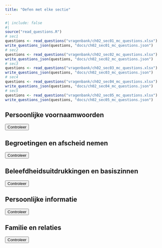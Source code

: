 ```yaml
---
title: "Oefen met elke sectie"
---
```



```r
#| include: false
#| 
source("read_questions.R")
# sec1
questions <- read_questions("vragenbank/ch02_sec01_mc_questions.xlsx")
write_questions_json(questions, "docs/ch02_sec01_mc_questions.json")
# sec2
questions <- read_questions("vragenbank/ch02_sec02_mc_questions.xlsx")
write_questions_json(questions, "docs/ch02_sec02_mc_questions.json")
# sec3
questions <- read_questions("vragenbank/ch02_sec03_mc_questions.xlsx")
write_questions_json(questions, "docs/ch02_sec03_mc_questions.json")
# sec4
questions <- read_questions("vragenbank/ch02_sec04_mc_questions.xlsx")
write_questions_json(questions, "docs/ch02_sec04_mc_questions.json")
# sec5
questions <- read_questions("vragenbank/ch02_sec05_mc_questions.xlsx")
write_questions_json(questions, "docs/ch02_sec05_mc_questions.json")
```


<!-- Section Header -->
## Persoonlijke voornaamwoorden 

<!-- Quiz 1 -->
<div id="quiz1">
  <p class="question"></p>
  <div class="options"></div>
  <button class="check-answer-button">Controleer</button>
  <p class="result" style="display: none;"></p>
</div>

<!-- Section Header -->
## Begroetingen en afscheid nemen

<!-- Quiz 2 -->
<div id="quiz2">
  <p class="question"></p>
  <div class="options"></div>
  <button class="check-answer-button">Controleer</button>
  <p class="result" style="display: none;"></p>
</div>

<!-- Section Header -->
## Beleefdheidsuitdrukkingen en basiszinnen

<!-- Quiz 3 -->
<div id="quiz3">
  <p class="question"></p>
  <div class="options"></div>
  <button class="check-answer-button">Controleer</button>
  <p class="result" style="display: none;"></p>
</div>

<!-- Section Header -->
## Persoonlijke informatie

<!-- Quiz 4 -->
<div id="quiz4">
  <p class="question"></p>
  <div class="options"></div>
  <button class="check-answer-button">Controleer</button>
  <p class="result" style="display: none;"></p>
</div>


<!-- Section Header -->
## Familie en relaties

<!-- Quiz 5 -->
<div id="quiz5">
  <p class="question"></p>
  <div class="options"></div>
  <button class="check-answer-button">Controleer</button>
  <p class="result" style="display: none;"></p>
</div>



<script>
function createQuiz(quizID, jsonURL) {
  const quizElement = document.getElementById(quizID);

  const questionElement = quizElement.getElementsByClassName('question')[0];
  const optionsElement = quizElement.getElementsByClassName('options')[0];
  const resultElement = quizElement.getElementsByClassName('result')[0];
  const checkAnswerButton = quizElement.getElementsByClassName('check-answer-button')[0];

  let quizData = [];
  let currentOptions = [];

  fetch(jsonURL)
    .then((response) => response.json())
    .then((data) => {
      quizData = data;
      loadQuestion();
    });

  function shuffleArray(array) {
    for (let i = array.length - 1; i > 0; i--) {
      const j = Math.floor(Math.random() * (i + 1));
      [array[i], array[j]] = [array[j], array[i]];
    }
  }

  function loadQuestion() {
    const randomIndex = Math.floor(Math.random() * quizData.length);
    const question = quizData[randomIndex].question;
    const options = quizData[randomIndex].options.split('; ');
    shuffleArray(options);
    currentOptions = options;

    questionElement.textContent = question;

    optionsElement.innerHTML = '';

    options.forEach((option, index) => {
      const radioButton = document.createElement('input');
      radioButton.type = 'radio';
      radioButton.name = 'option';
      radioButton.id = `option${index}`;
      radioButton.value = option;

      const label = document.createElement('label');
      label.htmlFor = `option${index}`;
      label.textContent = option;

      optionsElement.appendChild(radioButton);
      optionsElement.appendChild(label);
      optionsElement.appendChild(document.createElement('br'));
    });

    resultElement.style.display = 'none';
  }

  function checkAnswer() {
    const options = quizElement.querySelectorAll('input[name="option"]');
    let selectedOption = null;
    options.forEach((option) => {
      if (option.checked) {
        selectedOption = option.value;
      }
    });

    const currentQuestion = questionElement.textContent;
    const correctAnswer = quizData.find(
      (q) => q.question === currentQuestion
    ).correct_answer;

    if (
      selectedOption &&
      selectedOption.toLowerCase() === correctAnswer.toLowerCase()
    ) {
      resultElement.textContent = 'Correct!';
      resultElement.style.color = 'green';
    } else {
      resultElement.textContent =
        'Niet correct, het juiste antwoord is ' + correctAnswer + '.';
      resultElement.style.color = 'red';
    }
    resultElement.style.display = 'block';
    setTimeout(loadQuestion, 2000);
  }

  checkAnswerButton.onclick = checkAnswer;
}


// Initialize quizzes with different JSON files and unique identifiers
createQuiz('quiz1', 'ch02_sec01_mc_questions.json');
createQuiz('quiz2', 'ch02_sec02_mc_questions.json');
createQuiz('quiz3', 'ch02_sec03_mc_questions.json');
createQuiz('quiz4', 'ch02_sec04_mc_questions.json');
createQuiz('quiz5', 'ch02_sec05_mc_questions.json');
</script>




<!-- ## Alle vragen - Typen -->





<!-- <div> -->
<!--   <p id="question"></p> -->
<!--   <input type="text" id="answer-input"> -->
<!--   <button onclick="checkAnswer()">Controleer</button> -->
<!--   <p id="result" style="display: none;"></p> -->
<!-- </div> -->

<!-- <script> -->
<!--   let quizData = []; -->

<!--   function loadQuizData() { -->
<!--     fetch('ch02_combined_questions_answers.json') -->
<!--       .then(response => response.json()) -->
<!--       .then(data => { -->
<!--         quizData = data; -->
<!--         loadQuestion(); -->
<!--       }); -->
<!--   } -->

<!--   function loadQuestion() { -->
<!--     const randomIndex = Math.floor(Math.random() * quizData.length); -->
<!--     const question = quizData[randomIndex].question; -->
<!--     const answer = quizData[randomIndex].answer; -->
<!--     document.getElementById('question').textContent = question; -->
<!--     document.getElementById('answer-input').value = ''; -->
<!--     document.getElementById('result').style.display = 'none'; -->
<!--   } -->

<!--   function checkAnswer() { -->
<!--     const userInput = document.getElementById("answer-input").value; -->
<!--     const currentQuestion = document.getElementById('question').textContent; -->
<!--     const correctAnswer = quizData.find(q => q.question === currentQuestion).answer; -->
<!--     if (userInput.toLowerCase() === correctAnswer.toLowerCase()) { -->
<!--       document.getElementById('result').textContent = 'Correct!'; -->
<!--       document.getElementById('result').style.color = 'green'; -->
<!--     } else { -->
<!--       document.getElementById('result').textContent = 'Niet correct, het juiste antwoord is ' + correctAnswer + '.'; -->
<!--       document.getElementById('result').style.color = 'red'; -->
<!--     } -->
<!--     document.getElementById('result').style.display = 'block'; -->
<!--     setTimeout(loadQuestion, 2000); -->
<!--   } -->

<!--   loadQuizData(); -->
<!-- </script> -->
